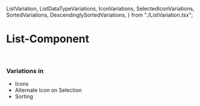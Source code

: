 
  ListVariation,
  ListDataTypeVariations,
  IconVariations,
  SelectedIconVariations,
  SortedVariations,
  DescendinglySortedVariations,
} from "./ListVariation.tsx";

<Meta title="Component Variations/List" component={ListVariation} />

# List-Component
<br/>

### Variations in
  * Icons
  * Alternate Icon on Selection
  * Sorting

<Canvas>
  <Story name="ListDataTypes">
    <ListDataTypeVariations {...ListDataTypeVariations.args} />
  </Story>
  <Story name="Icons">
    <IconVariations {...IconVariations.args} />
  </Story>
  <Story name="SelectedIcons">
    <SelectedIconVariations {...SelectedIconVariations.args} />
  </Story>
  <Story name="Sorted">
    <SortedVariations {...SortedVariations.args} />
  </Story>
  <Story name="DescendinglySorted">
    <DescendinglySortedVariations {...DescendinglySortedVariations.args} />
  </Story>
</Canvas>
